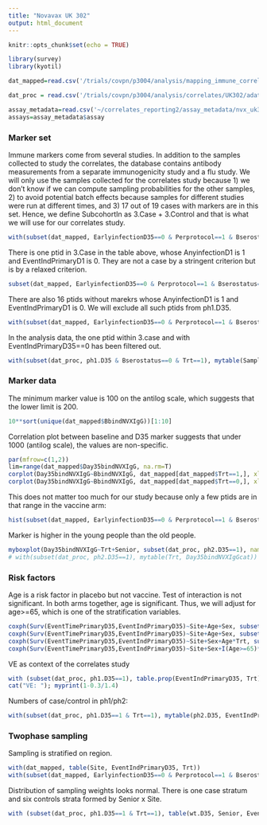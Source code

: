 ```yaml
---
title: "Novavax UK 302"
output: html_document
---
```


```r
knitr::opts_chunk$set(echo = TRUE)

library(survey)
library(kyotil)

dat_mapped=read.csv('/trials/covpn/p3004/analysis/mapping_immune_correlates/UK302/adata/COVID_Novavax_302UK_mapped_20240305.csv')

dat_proc = read.csv('/trials/covpn/p3004/analysis/correlates/UK302/adata/nvx_uk302_data_processed_20240310.csv')

assay_metadata=read.csv('~/correlates_reporting2/assay_metadata/nvx_uk302_assay_metadata.csv')
assays=assay_metadata$assay

```


### Marker set

Immune markers come from several studies. In addition to the samples collected to study the correlates, the database contains antibody measurements from a separate immunogenicity study and a flu study. We will only use the samples collected for the correlates study because 1) we don't know if we can compute sampling probabilities for the other samples, 2) to avoid potential batch effects because samples for different studies were run at different times, and 3) 17 out of 19 cases with markers are in this set. Hence, we define SubcohortIn as 3.Case + 3.Control and that is what we will use for our correlates study. 
```r
with(subset(dat_mapped, EarlyinfectionD35==0 & Perprotocol==1 & Bserostatus==0 & Trt==1), mytable(SampleSet, EventIndPrimaryD35))
```

There is one ptid in 3.Case in the table above, whose AnyinfectionD1 is 1 and EventIndPrimaryD1 is 0. They are not a case by a stringent criterion but is by a relaxed criterion.
```r
subset(dat_mapped, EarlyinfectionD35==0 & Perprotocol==1 & Bserostatus==0 & Trt==1 & EventIndPrimaryD35==0 & SampleSet=="3.Case", select=c(Subjectid, AnyinfectionD1, EventIndPrimaryD1))
```

There are also 16 ptids without marekrs whose AnyinfectionD1 is 1 and EventIndPrimaryD1 is 0. We will exclude all such ptids from ph1.D35.
```r
with(subset(dat_mapped, EarlyinfectionD35==0 & Perprotocol==1 & Bserostatus==0 & Trt==1 & AnyinfectionD1==1 & EventIndPrimaryD1==0), mytable( SubcohortInd))
```
In the analysis data, the one ptid within 3.case and with EventIndPrimaryD35==0 has been filtered out.
```r
with(subset(dat_proc, ph1.D35 & Bserostatus==0 & Trt==1), mytable(SampleSet, EventIndPrimaryD35))
```

### Marker data

The minimum marker value is 100 on the antilog scale, which suggests that the lower limit is 200.
```r
10**sort(unique(dat_mapped$BbindNVXIgG))[1:10]
```

Correlation plot between baseline and D35 marker suggests that under 1000 (antilog scale), the values are non-specific. 
```r
par(mfrow=c(1,2))
lim=range(dat_mapped$Day35bindNVXIgG, na.rm=T)
corplot(Day35bindNVXIgG~BbindNVXIgG, dat_mapped[dat_mapped$Trt==1,], xlim=lim, asp=1, main="Vacc")
corplot(Day35bindNVXIgG~BbindNVXIgG, dat_mapped[dat_mapped$Trt==0,], xlim=lim, asp=1, main="Plac")
```

This does not matter too much for our study because only a few ptids are in that range in the vaccine arm:
```r
hist(subset(dat_mapped, EarlyinfectionD35==0 & Perprotocol==1 & Bserostatus==0 & Trt==1 & SubcohortInd==1)$Day35bindNVXIgG, main="")
```

Marker is higher in the young people than the old people.
```r
myboxplot(Day35bindNVXIgG~Trt+Senior, subset(dat_proc, ph2.D35==1), names=c("plac,young","vacc,young","plac,senior","vacc,senior"))
# with(subset(dat_proc, ph2.D35==1), mytable(Trt, Day35bindNVXIgGcat))
```



### Risk factors 
Age is a risk factor in placebo but not vaccine. Test of interaction is not significant. In both arms together, age is significant. Thus, we will adjust for age>=65, which is one of the stratification variables.
```r
coxph(Surv(EventTimePrimaryD35,EventIndPrimaryD35)~Site+Age+Sex, subset(dat_mapped, EarlyinfectionD35==0 & Perprotocol==1 & Bserostatus==0 & Trt==0))
coxph(Surv(EventTimePrimaryD35,EventIndPrimaryD35)~Site+Age+Sex, subset(dat_mapped, EarlyinfectionD35==0 & Perprotocol==1 & Bserostatus==0 & Trt==1))
coxph(Surv(EventTimePrimaryD35,EventIndPrimaryD35)~Site+Sex+Age*Trt, subset(dat_mapped, EarlyinfectionD35==0 & Perprotocol==1 & Bserostatus==0))
coxph(Surv(EventTimePrimaryD35,EventIndPrimaryD35)~Site+Sex+I(Age>=65)*Trt, subset(dat_mapped, EarlyinfectionD35==0 & Perprotocol==1 & Bserostatus==0))
```


VE as context of the correlates study
```r
with (subset(dat_proc, ph1.D35==1), table.prop(EventIndPrimaryD35, Trt))
cat("VE: "); myprint(1-0.3/1.4)
```


Numbers of case/control in ph1/ph2:
```r
with(subset(dat_proc, ph1.D35==1 & Trt==1), mytable(ph2.D35, EventIndPrimaryD35))
```

### Twophase sampling

Sampling is stratified on region.
```r
with(dat_mapped, table(Site, EventIndPrimaryD35, Trt))
with(subset(dat_mapped, EarlyinfectionD35==0 & Perprotocol==1 & Bserostatus==0), mytable(SampleSet, EventIndPrimaryD35, Trt))
```

Distribution of sampling weights looks normal. There is one case stratum and six controls strata formed by Senior x Site.
```r
with (subset(dat_proc, ph1.D35==1 & Trt==1), table(wt.D35, Senior, EventIndPrimaryD35))
```
